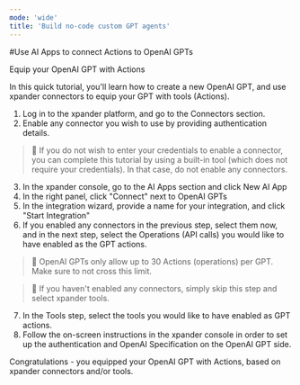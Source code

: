```yaml
---
mode: 'wide'
title: 'Build no-code custom GPT agents'
---
```


#Use AI Apps to connect Actions to OpenAI GPTs

Equip your OpenAI GPT with Actions

In this quick tutorial, you'll learn how to create a new OpenAI GPT, and use xpander connectors to equip your GPT with tools (Actions).

1. Log in to the xpander platform, and go to the Connectors section.
2. Enable any connector you wish to use by providing authentication details.

> 📘 If you do not wish to enter your credentials to enable a connector, you can complete this tutorial by using a built-in tool (which does not require your credentials). In that case, do not enable any connectors.

3. In the xpander console, go to the AI Apps section and click New AI App
4. In the right panel, click "Connect" next to OpenAI GPTs
5. In the integration wizard, provide a name for your integration, and click "Start Integration"
6. If you enabled any connectors in the previous step, select them now, and in the next step, select the Operations (API calls) you would like to have enabled as the GPT actions.

> 🚧 OpenAI GPTs only allow up to 30 Actions (operations) per GPT. Make sure to not cross this limit.

> 📘 If you haven't enabled any connectors, simply skip this step and select xpander tools.

7. In the Tools step, select the tools you would like to have enabled as GPT actions.
8. Follow the on-screen instructions in the xpander console in order to set up the authentication and OpenAI Specification on the OpenAI GPT side.

Congratulations - you equipped your OpenAI GPT with Actions, based on xpander connectors and/or tools.
